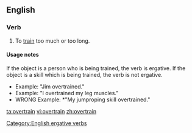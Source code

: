 ==English==
{{wikipedia|overtraining}}

===Verb===
{{en-verb}}

# To [[train]] too much or too long.

====Usage notes====
If the object is a person who is being trained, the verb is ergative.  If the object is a skill which is being trained, the verb is not ergative.
*Example: "Jim overtrained."
*Example: "I overtrained my leg muscles."
*WRONG Example: *"My jumproping skill overtrained."

[[Category:English ergative verbs]]

[[ta:overtrain]]
[[vi:overtrain]]
[[zh:overtrain]]